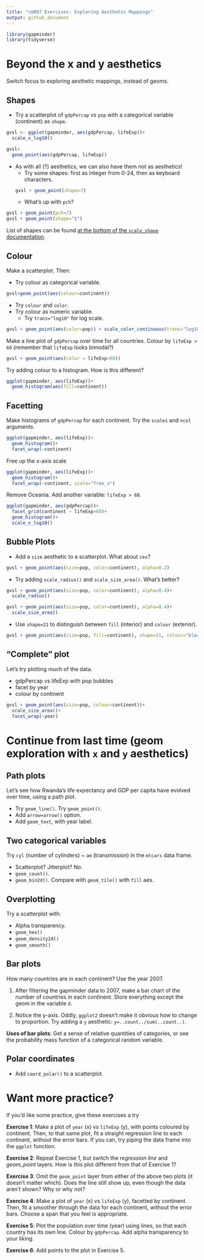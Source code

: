 ```yaml
---
title: "cm007 Exercises: Exploring Aesthetic Mappings"
output: github_document
---
```

```r
library(gapminder)
library(tidyverse)
```


# Beyond the x and y aesthetics

Switch focus to exploring aesthetic mappings, instead of geoms. 

## Shapes

- Try a scatterplot of `gdpPercap` vs `pop` with a categorical variable (continent) as `shape`.

```r
gvsl <- ggplot(gapminder, aes(gdpPercap, lifeExp))+
  scale_x_log10()

gvsl+
  geom_point(aes(gdpPercap, lifeExp))
```

- As with all (?) aesthetics, we can also have them _not_ as aesthetics!
    - Try some shapes: first as integer from 0-24, then as keyboard characters.
```r
gvsl + geom_point(shape=7)
```
  
  
    - What's up with `pch`?
    
```r
gvsl + geom_point(pch=7)
gvsl + geom_point(shape="$")
```


List of shapes can be found [at the bottom of the `scale_shape` documentation](https://ggplot2.tidyverse.org/reference/scale_shape.html).

## Colour

Make a scatterplot. Then:

- Try colour as categorical variable.

```r
gvsl+geom_point(aes(colour=continent))
```


- Try `colour` and `color`. 
- Try colour as numeric variable.
    - Try `trans="log10"` for log scale.


```r
gvsl + geom_point(aes(color=pop)) + scale_color_continuous(trans="log10")
```

Make a line plot of `gdpPercap` over time for all countries. Colour by `lifeExp > 60` (remember that `lifeExp` looks bimodal?)

```r
gvsl + geom_point(aes(color = lifeExp>60))
```

Try adding colour to a histogram. How is this different?

```r
ggplot(gapminder, aes(lifeExp))+
  geom_histogram(aes(fill=continent))
```


## Facetting

Make histograms of `gdpPercap` for each continent. Try the `scales` and `ncol` arguments. 

```r
ggplot(gapminder, aes(lifeExp))+
  geom_histogram()+
  facet_wrap(~continent)
```

Free up the x-axis scale

```r
ggplot(gapminder, aes(lifeExp))+
  geom_histogram()+
  facet_wrap(~continent, scale="free_x")
```

Remove Oceania. Add another variable: `lifeExp > 60`. 

```r
ggplot(gapminder, aes(gdpPercap))+
  facet_grid(continent ~ lifeExp>60)+
  geom_histogram()+
  scale_x_log10()
```


## Bubble Plots

- Add a `size` aesthetic to a scatterplot. What about `cex`?

```r
gvsl + geom_point(aes(size=pop, color=continent), alpha=0.2)
```


- Try adding `scale_radius()` and `scale_size_area()`. What's better?

```r
gvsl + geom_point(aes(size=pop, color=continent), alpha=0.4)+
  scale_radius()
```
```r
gvsl + geom_point(aes(size=pop, color=continent), alpha=0.4)+
  scale_size_area()
```

- Use `shape=21` to distinguish between `fill` (interior) and `colour` (exterior).

```r
gvsl + geom_point(aes(size=pop, fill=continent), shape=21, colour="black", alpha=0.5)
```


## "Complete" plot

Let's try plotting much of the data.

- gdpPercap vs lifeExp with pop bubbles
- facet by year
- colour by continent

```r
gvsl + geom_point(aes(size=pop, colour=continent))+
  scale_size_area()+
  facet_wrap(~year)
```


# Continue from last time (geom exploration with `x` and `y` aesthetics)

## Path plots

Let's see how Rwanda's life expectancy and GDP per capita have evolved over time, using a path plot.

- Try `geom_line()`. Try `geom_point()`.
- Add `arrow=arrow()` option.
- Add `geom_text`, with year label. 


## Two categorical variables

Try `cyl` (number of cylinders) ~ `am` (transmission) in the `mtcars` data frame.

- Scatterplot? Jitterplot? No.
- `geom_count()`.
- `geom_bin2d()`. Compare with `geom_tile()` with `fill` aes.

## Overplotting

Try a scatterplot with:

- Alpha transparency.
- `geom_hex()`
- `geom_density2d()`
- `geom_smooth()`


## Bar plots

How many countries are in each continent? Use the year 2007.

1. After filtering the gapminder data to 2007, make a bar chart of the number of countries in each continent. Store everything except the geom in the variable `d`.



2. Notice the y-axis. Oddly, `ggplot2` doesn't make it obvious how to change to proportion. Try adding a `y` aesthetic: `y=..count../sum(..count..)`.



__Uses of bar plots__: Get a sense of relative quantities of categories, or see the probability mass function of a categorical random variable.



## Polar coordinates

- Add `coord_polar()` to a scatterplot.


# Want more practice?

If you'd like some practice, give these exercises a try

__Exercise 1__: Make a plot of `year` (x) vs `lifeExp` (y), with points coloured by continent. Then, to that same plot, fit a straight regression line to each continent, without the error bars. If you can, try piping the data frame into the `ggplot` function.

__Exercise 2__: Repeat Exercise 1, but switch the _regression line_ and _geom\_point_ layers. How is this plot different from that of Exercise 1?

__Exercise 3__: Omit the `geom_point` layer from either of the above two plots (it doesn't matter which). Does the line still show up, even though the data aren't shown? Why or why not?

__Exercise 4__: Make a plot of `year` (x) vs `lifeExp` (y), facetted by continent. Then, fit a smoother through the data for each continent, without the error bars. Choose a span that you feel is appropriate.

__Exercise 5__: Plot the population over time (year) using lines, so that each country has its own line. Colour by `gdpPercap`. Add alpha transparency to your liking. 

__Exercise 6__: Add points to the plot in Exercise 5.